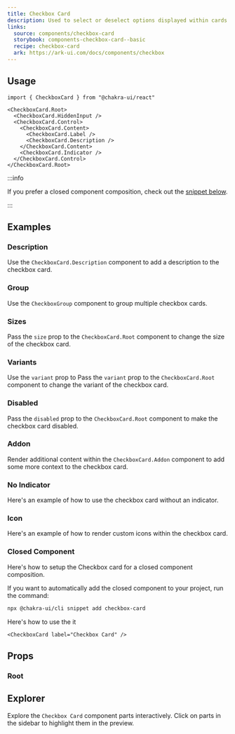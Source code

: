 ```yaml
---
title: Checkbox Card
description: Used to select or deselect options displayed within cards.
links:
  source: components/checkbox-card
  storybook: components-checkbox-card--basic
  recipe: checkbox-card
  ark: https://ark-ui.com/docs/components/checkbox
---
```


<ExampleTabs name="checkbox-card-basic" />

## Usage

```tsx
import { CheckboxCard } from "@chakra-ui/react"
```

```tsx
<CheckboxCard.Root>
  <CheckboxCard.HiddenInput />
  <CheckboxCard.Control>
    <CheckboxCard.Content>
      <CheckboxCard.Label />
      <CheckboxCard.Description />
    </CheckboxCard.Content>
    <CheckboxCard.Indicator />
  </CheckboxCard.Control>
</CheckboxCard.Root>
```

:::info

If you prefer a closed component composition, check out the
[snippet below](#closed-component).

:::

## Examples

### Description

Use the `CheckboxCard.Description` component to add a description to the
checkbox card.

<ExampleTabs name="checkbox-card-with-description" />

### Group

Use the `CheckboxGroup` component to group multiple checkbox cards.

<ExampleTabs name="checkbox-card-with-group" />

### Sizes

Pass the `size` prop to the `CheckboxCard.Root` component to change the size of
the checkbox card.

<ExampleTabs name="checkbox-card-with-sizes" />

### Variants

Use the `variant` prop to Pass the `variant` prop to the `CheckboxCard.Root`
component to change the variant of the checkbox card.

<ExampleTabs name="checkbox-card-with-variants" />

### Disabled

Pass the `disabled` prop to the `CheckboxCard.Root` component to make the
checkbox card disabled.

<ExampleTabs name="checkbox-card-disabled" />

### Addon

Render additional content within the `CheckboxCard.Addon` component to add some
more context to the checkbox card.

<ExampleTabs name="checkbox-card-with-addon" />

### No Indicator

Here's an example of how to use the checkbox card without an indicator.

<ExampleTabs name="checkbox-card-no-indicator" />

### Icon

Here's an example of how to render custom icons within the checkbox card.

<ExampleTabs name="checkbox-card-with-icon" />

### Closed Component

Here's how to setup the Checkbox card for a closed component composition.

<ExampleCode name="checkbox-card-closed-component" />

If you want to automatically add the closed component to your project, run the
command:

```bash
npx @chakra-ui/cli snippet add checkbox-card
```

Here's how to use the it

```tsx
<CheckboxCard label="Checkbox Card" />
```

## Props

### Root

<PropTable component="CheckboxCard" part="Root" />

## Explorer

Explore the `Checkbox Card` component parts interactively. Click on parts in the
sidebar to highlight them in the preview.

<Explorer name="checkbox-card-basic" />
